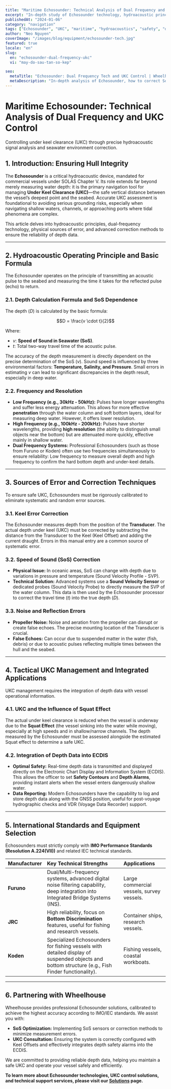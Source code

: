 ```yaml
---
title: "Maritime Echosounder: Technical Analysis of Dual Frequency and UKC Control"
excerpt: "In-depth study of Echosounder technology, hydroacoustic principles, the role of Dual Frequency, sources of error, and the critical application in Under Keel Clearance (UKC) management."
publishedAt: "2024-01-06"
category: "navigation"
tags: ["Echosounder", "UKC", "maritime", "hydroacoustics", "safety", "depth"]
author: "Neo Nguyen"
coverImage: "/images/blog/equipment/echosounder-tech.jpg"
featured: true
locale: "en"
slug:
  en: "echosounder-dual-frequency-ukc"
  vi: "may-do-sau-tan-so-kep"

seo:
  metaTitle: "Echosounder: Dual Frequency Tech and UKC Control | Wheelhouse"
  metaDescription: "In-depth analysis of Echosounder, how to correct Sound of Speed (SoS), Keel Error, and advanced techniques to ensure safe Under Keel Clearance."
---
```



# Maritime Echosounder: Technical Analysis of Dual Frequency and UKC Control

<p className="text-xl text-gray-500 italic mb-8">
  Controlling under keel clearance (UKC) through precise hydroacoustic signal
  analysis and seawater environment correction.
</p>

## 1. Introduction: Ensuring Hull Integrity

The **Echosounder** is a critical hydroacoustic device, mandated for commercial vessels under SOLAS Chapter V. Its role extends far beyond merely measuring water depth: it is the primary navigation tool for managing **Under Keel Clearance (UKC)**—the safe vertical distance between the vessel’s deepest point and the seabed. Accurate UKC assessment is foundational to avoiding serious grounding risks, especially when navigating shallow waters, channels, or approaching ports where tidal phenomena are complex.

This article delves into hydroacoustic principles, dual-frequency technology, physical sources of error, and advanced correction methods to ensure the reliability of depth data.

---

## 2. Hydroacoustic Operating Principle and Basic Formula

The Echosounder operates on the principle of transmitting an acoustic pulse to the seabed and measuring the time it takes for the reflected pulse (echo) to return.

### 2.1. Depth Calculation Formula and SoS Dependence

The depth ($D$) is calculated by the basic formula:

$$D = \frac{v \cdot t}{2}$$

Where:

- $v$: **Speed of Sound in Seawater (SoS)**.
- $t$: Total two-way travel time of the acoustic pulse.

The accuracy of the depth measurement is directly dependent on the precise determination of the SoS ($v$). Sound speed is influenced by three environmental factors: **Temperature, Salinity, and Pressure**. Small errors in estimating $v$ can lead to significant discrepancies in the depth result, especially in deep water.

### 2.2. Frequency and Resolution

- **Low Frequency (e.g., 30kHz - 50kHz):** Pulses have longer wavelengths and suffer less energy attenuation. This allows for more effective **penetration** through the water column and soft bottom layers, ideal for measuring deep water. However, it offers lower resolution.
- **High Frequency (e.g., 100kHz - 200kHz):** Pulses have shorter wavelengths, providing **high resolution** (the ability to distinguish small objects near the bottom) but are attenuated more quickly, effective mainly in shallow water.
- **Dual Frequency Systems:** Professional Echosounders (such as those from Furuno or Koden) often use two frequencies simultaneously to ensure reliability: Low frequency to measure overall depth and high frequency to confirm the hard bottom depth and under-keel details.

---

## 3. Sources of Error and Correction Techniques

To ensure safe UKC, Echosounders must be rigorously calibrated to eliminate systematic and random error sources.

### 3.1. Keel Error Correction

The Echosounder measures depth from the position of the **Transducer**. The actual depth under keel (UKC) must be corrected by subtracting the distance from the Transducer to the Keel (Keel Offset) and adding the current draught. Errors in this manual entry are a common source of systematic error.

### 3.2. Speed of Sound (SoS) Correction

- **Physical Issue:** In oceanic areas, SoS can change with depth due to variations in pressure and temperature (Sound Velocity Profile - SVP).
- **Technical Solution:** Advanced systems use a **Sound Velocity Sensor** or dedicated probes (Sound Velocity Probe) to directly measure the SVP of the water column. This data is then used by the Echosounder processor to correct the travel time ($t$) into the true depth ($D$).

### 3.3. Noise and Reflection Errors

- **Propeller Noise:** Noise and aeration from the propeller can disrupt or create false echoes. The precise mounting location of the Transducer is crucial.
- **False Echoes:** Can occur due to suspended matter in the water (fish, debris) or due to acoustic pulses reflecting multiple times between the hull and the seabed.

---

## 4. Tactical UKC Management and Integrated Applications

UKC management requires the integration of depth data with vessel operational information.

### 4.1. UKC and the Influence of Squat Effect

The actual under keel clearance is reduced when the vessel is underway due to the **Squat Effect** (the vessel sinking into the water while moving), especially at high speeds and in shallow/narrow channels. The depth measured by the Echosounder must be assessed alongside the estimated Squat effect to determine a safe UKC.

### 4.2. Integration of Depth Data into ECDIS

- **Optimal Safety:** Real-time depth data is transmitted and displayed directly on the Electronic Chart Display and Information System (ECDIS). This allows the officer to set **Safety Contours** and **Depth Alarms**, providing instant alerts when the vessel enters dangerously shallow water.
- **Data Reporting:** Modern Echosounders have the capability to log and store depth data along with the GNSS position, useful for post-voyage hydrographic checks and VDR (Voyage Data Recorder) support.

---

## 5. International Standards and Equipment Selection

Echosounders must strictly comply with **IMO Performance Standards (Resolution A.224(VII))** and related IEC technical standards.

| Manufacturer | Key Technical Strengths                                                                                                                         | Applications                              |
| :----------- | :---------------------------------------------------------------------------------------------------------------------------------------------- | :---------------------------------------- |
| **Furuno**   | Dual/Multi-frequency systems, advanced digital noise filtering capability, deep integration into Integrated Bridge Systems (INS).               | Large commercial vessels, survey vessels. |
| **JRC**      | High reliability, focus on **Bottom Discrimination** features, useful for fishing and research vessels.                                         | Container ships, research vessels.        |
| **Koden**    | Specialized Echosounders for fishing vessels with detailed display of suspended objects and bottom structure (e.g., Fish Finder functionality). | Fishing vessels, coastal workboats.       |

---

## 6. Partnering with Wheelhouse

Wheelhouse provides professional Echosounder solutions, calibrated to achieve the highest accuracy according to IMO/IEC standards. We assist you with:

- **SoS Optimization:** Implementing SoS sensors or correction methods to minimize measurement errors.
- **UKC Consultation:** Ensuring the system is correctly configured with Keel Offsets and effectively integrates depth safety alarms into the ECDIS.

We are committed to providing reliable depth data, helping you maintain a safe UKC and operate your vessel safely and efficiently.

**To learn more about Echosounder technologies, UKC control solutions, and technical support services, please visit our [Solutions](/solutions) page.**

